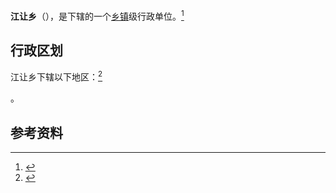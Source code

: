 {{中国乡级行政区|54/25/27/202/000}}

'''江让乡'''（{{bo|z=རྐྱང་ཧྲེང་|w=rkyang hreng}}），是{{PRC admin/fullname|54/25/27/202/000|3}}下辖的一个[[乡镇|乡镇]]级行政单位。<ref>{{PRC admin/ref sgc|{{PRC admin/parent|54/25/27/202/000}}}}</ref>

== 行政区划 ==

江让乡下辖以下地区：<ref>{{PRC admin/ref sgc|54/25/27/202/000}}</ref>

{{PRC admin/children|54/25/27/202/000}}。

== 参考资料 ==

{{reflist}}

{{行政区划小作品}}
{{PRC admin/navcat|54/25/27/202/000}}